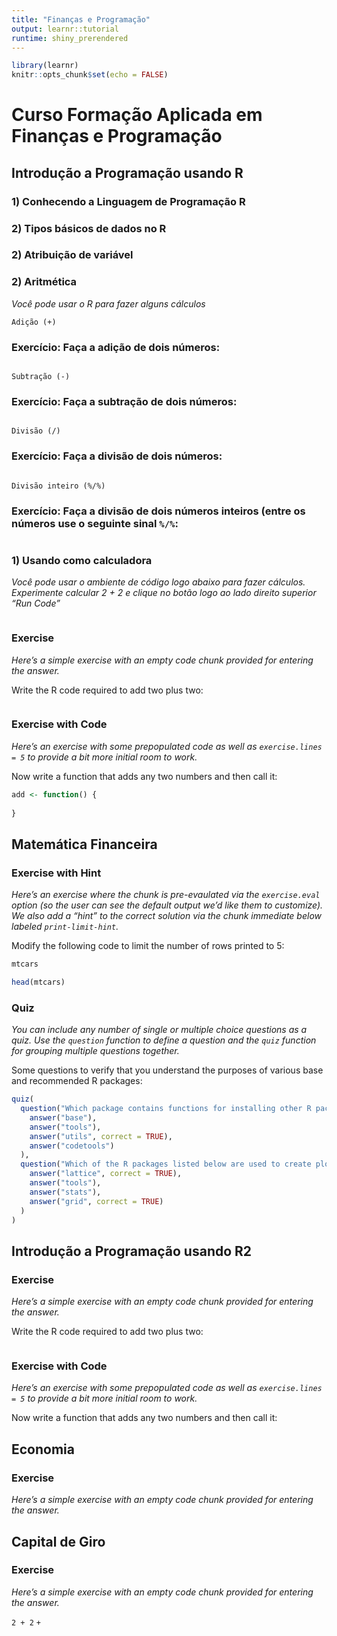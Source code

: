 ```yaml
---
title: "Finanças e Programação"
output: learnr::tutorial
runtime: shiny_prerendered
---
```


```r
library(learnr)
knitr::opts_chunk$set(echo = FALSE)
```



# Curso Formação Aplicada em Finanças e Programação

## Introdução a Programação usando R

### 1) Conhecendo a Linguagem de Programação R

### 2) Tipos básicos de dados no R

### 2) Atribuição de variável

### 2) Aritmética

*Você pode usar o R para fazer alguns cálculos*

`Adição (+)`

### Exercício: Faça a adição de dois números:
```r

```
`Subtração (-)`

### Exercício: Faça a subtração de dois números:
```r

```
`Divisão (/)`

### Exercício: Faça a divisão de dois números:
```r

```
`Divisão inteiro (%/%)`

### Exercício: Faça a divisão de dois números inteiros (entre os números use o seguinte sinal `%/%`:
```r

```


### 1) Usando como calculadora

*Você pode usar o ambiente de código logo abaixo para fazer cálculos. Experimente calcular 2 + 2 e clique no botão logo ao lado direito superior "Run Code"*

```r

```


### Exercise 

*Here's a simple exercise with an empty code chunk provided for entering the answer.*

Write the R code required to add two plus two:

```r

```

### Exercise with Code

*Here's an exercise with some prepopulated code as well as `exercise.lines = 5` to provide a bit more initial room to work.*

Now write a function that adds any two numbers and then call it:

```r
add <- function() {
  
}
```

## Matemática Financeira

### Exercise with Hint

*Here's an exercise where the chunk is pre-evaulated via the `exercise.eval` option (so the user can see the default output we'd like them to customize). We also add a "hint" to the correct solution via the chunk immediate below labeled `print-limit-hint`.*

Modify the following code to limit the number of rows printed to 5:

```r
mtcars
```

```r
head(mtcars)
```

### Quiz

*You can include any number of single or multiple choice questions as a quiz. Use the `question` function to define a question and the `quiz` function for grouping multiple questions together.*

Some questions to verify that you understand the purposes of various base and recommended R packages:

```r
quiz(
  question("Which package contains functions for installing other R packages?",
    answer("base"),
    answer("tools"),
    answer("utils", correct = TRUE),
    answer("codetools")
  ),
  question("Which of the R packages listed below are used to create plots?",
    answer("lattice", correct = TRUE),
    answer("tools"),
    answer("stats"),
    answer("grid", correct = TRUE)
  )
)
```

## Introdução a Programação usando R2

### Exercise 

*Here's a simple exercise with an empty code chunk provided for entering the answer.*

Write the R code required to add two plus two:

```r

```

### Exercise with Code

*Here's an exercise with some prepopulated code as well as `exercise.lines = 5` to provide a bit more initial room to work.*

Now write a function that adds any two numbers and then call it:

## Economia

### Exercise 

*Here's a simple exercise with an empty code chunk provided for entering the answer.*

## Capital de Giro

### Exercise 

*Here's a simple exercise with an empty code chunk provided for entering the answer.*

```2 + 2```
```+```


